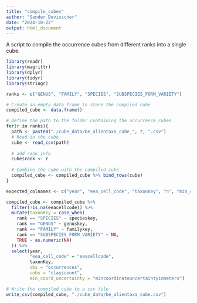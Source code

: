 ```yaml
---
title: "compile_cubes"
author: "Sander Devisscher"
date: "2024-10-22"
output: html_document
---
```


A script to compile the occurrence cubes from different ranks into a single cube.

```r
library(readr)
library(magrittr)
library(dplyr)
library(tidyr)
library(stringr)
```

```r
ranks <- c("GENUS", "FAMILY", "SPECIES", "SUBSPECIES_FORM_VARIETY")
```

```r
# Create an empty data frame to store the compiled cube
compiled_cube <- data.frame()

# Define the path to the folder containing the occurrence cubes
for(r in ranks){
  path <- paste0("./cube_data/be_alientaxa_cube_", r, ".csv")
  # Read in the cube
  cube <- read_csv(path)
  
  # add rank info
  cube$rank <- r
  
  # Combine the cube with the compiled cube
  compiled_cube <- compiled_cube %>% bind_rows(cube)
}
```

```r
expected_colnames <- c("year", "eea_cell_code", "taxonKey", "n", "min_coord_uncertainty")

compiled_cube <- compiled_cube %>% 
  filter(!is.na(eeacellcode)) %>%
  mutate(taxonKey = case_when(
    rank == "SPECIES" ~ specieskey,
    rank == "GENUS" ~ genuskey,
    rank == "FAMILY" ~ familykey,
    rank == "SUBSPECIES_FORM_VARIETY" ~ NA,
    TRUE ~ as.numeric(NA)
  )) %>% 
  select(year, 
         "eea_cell_code" = "eeacellcode", 
         taxonKey, 
         obs = "occurrences", 
         cobs = "classcount", 
         min_coord_uncertainty = "mincoordinateuncertaintyinmeters")
```

```r
# Write the compiled cube to a csv file
write_csv(compiled_cube, "./cube_data/be_alientaxa_cube.csv")
```
